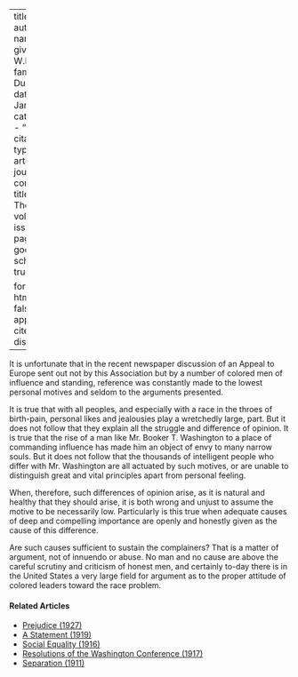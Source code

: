 
---
title: 'Envy'
author:
  - name:
      given: W.E.B.
      family: Du Bois
date: Jan. 1911
categories: 
  - ""
citation: 
  type: article-journal
  container-title: The Crisis
  volume: 1
  issue: 3
  page: 16
google-scholar: true

format:
  html:
    toc: false
    appendix-cite-as: display
---



It is unfortunate that in the recent newspaper discussion of an Appeal to Europe sent out not by this Association but by a number of colored men of influence and standing, reference was constantly made to the lowest personal motives and seldom to the arguments presented.

It is true that with all peoples, and especially with a race in the throes of birth-pain, personal likes and jealousies play a wretchedly large, part. But it does not follow that they explain all the struggle and difference of opinion. It is true that the rise of a man like Mr. Booker T. Washington to a place of commanding influence has made him an object of envy to many narrow souls. But it does not follow that the thousands of intelligent people who differ with Mr. Washington are all actuated by such motives, or are unable to distinguish great and vital principles apart from personal feeling.

When, therefore, such differences of opinion arise, as it is natural and healthy that they should arise, it is both wrong and unjust to assume the motive to be necessarily low. Particularly is this true when adequate causes of deep and compelling importance are openly and honestly given as the cause of this difference.

Are such causes sufficient to sustain the complainers? That is a matter of argument, not of innuendo or abuse. No man and no cause are above the careful scrutiny and criticism of honest men, and certainly to-day there is in the United States a very large field for argument as to the proper attitude of colored leaders toward the race problem.

<!-- Similar articles start here -->
<div  class="clear-wrap"></div>

#### Related Articles

* [Prejudice (1927)](/Volumes/34/09/prejudice.html)
* [A Statement (1919)](/Volumes/19/01/statement.html)
* [Social Equality (1916)](/Volumes/12/01/social_equality.html)
* [Resolutions of the Washington Conference (1917)](/Volumes/14/02/resolutions.html)
* [Separation (1911)](/Volumes/01/04/separation.html)

<!-- Similar articles end here -->